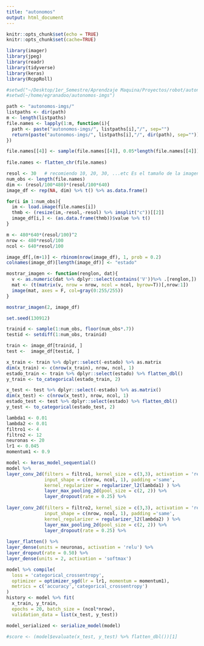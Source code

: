 ```yaml
---
title: "autonomos"
output: html_document
---
```


```r
knitr::opts_chunk$set(echo = TRUE)
knitr::opts_chunk$set(cache=TRUE)
```

```r
library(imager)
library(jpeg)
library(readr)
library(tidyverse)
library(keras)
library(RcppRoll)
```

```r
#setwd("~/Desktop/1er_Semestre/Aprendzaje Maquina/Proyectos/robot/autonomos-imgs/") #Asegurate de estar parado aqui, corre esto en consola.
#setwd(~/home/egranadoo/autonomos-imgs")

path <- "autonomos-imgs/"
listpaths <- dir(path)
m <- length(listpaths)
file.names <- lapply(1:m, function(i){ 
  path <- paste("autonomos-imgs/", listpaths[i],"/", sep="")
  return(paste("autonomos-imgs/", listpaths[i],"/", dir(path), sep=""))
})

file.names[[4]] <- sample(file.names[[4]], 0.05*length(file.names[[4]]))
                          
file.names <- flatten_chr(file.names)
```

```r
resol <- 30   # recomiendo 10, 20, 30, ...etc Es el tamaño de la imagen reducida en porcentaje. 10% de la imagen original, por ejemplo.
num_obs <- length(file.names)
dim <- (resol/100*480)*(resol/100*640)
image_df <- rep(NA, dim) %>% t() %>% as.data.frame()

for(i in 1:num_obs){
  im <- load.image(file.names[i])
  thmb <- (resize(im,-resol,-resol) %>% imsplit("c"))[[2]]
  image_df[i,] <- (as.data.frame(thmb))$value %>% t()
}
```

```r
m <- 480*640*(resol/100)^2
nrow <- 480*resol/100
ncol <- 640*resol/100

image_df[,(m+1)] <- rbinom(nrow(image_df), 1, prob = 0.2)
colnames(image_df)[length(image_df)] <- "estado" 
```

```r
mostrar_imagen <- function(renglon, dat){
  v <- as.numeric(dat %>% dplyr::select(contains('V'))%>% .[renglon,])
  mat <- (t(matrix(v, nrow = nrow, ncol = ncol, byrow=T))[,nrow:1])
  image(mat, axes = F, col=gray(0:255/255))
}
```

```r
mostrar_imagen(2, image_df)
```

```r
set.seed(130912)

trainid <- sample(1:num_obs, floor(num_obs*.7))
testid <- setdiff(1:num_obs, trainid)

train <- image_df[trainid, ]
test <-  image_df[testid, ]

x_train <- train %>% dplyr::select(-estado) %>% as.matrix
dim(x_train) <- c(nrow(x_train), nrow, ncol, 1)
estado_train <- train %>% dplyr::select(estado) %>% flatten_dbl()
y_train <- to_categorical(estado_train, 2)

x_test <- test %>% dplyr::select(-estado) %>% as.matrix()
dim(x_test) <- c(nrow(x_test), nrow, ncol, 1)
estado_test <- test %>% dplyr::select(estado) %>% flatten_dbl()
y_test <- to_categorical(estado_test, 2)
```


```r
lambda1 <- 0.01
lambda2 <- 0.01
filtro1 <- 4
filtro2 <- 12
neuronas <- 20
lr1 <- 0.045
momentum1 <- 0.9

model <- keras_model_sequential() 
model %>%
layer_conv_2d(filters = filtro1, kernel_size = c(3,3), activation = 'relu',
              input_shape = c(nrow, ncol, 1), padding ='same',
              kernel_regularizer = regularizer_l2(lambda1) ) %>%
              layer_max_pooling_2d(pool_size = c(2, 2)) %>% 
              layer_dropout(rate = 0.25) %>%
  
layer_conv_2d(filters = filtro2, kernel_size = c(3,3), activation = 'relu',
              input_shape = c(nrow, ncol, 1), padding ='same',
              kernel_regularizer = regularizer_l2(lambda2) ) %>%
              layer_max_pooling_2d(pool_size = c(2, 2)) %>% 
              layer_dropout(rate = 0.25) %>% 
  
layer_flatten() %>% 
layer_dense(units = neuronas, activation = 'relu') %>%
layer_dropout(rate = 0.50) %>%
layer_dense(units = 2, activation = 'softmax')

model %>% compile(
  loss = 'categorical_crossentropy',
  optimizer = optimizer_sgd(lr = lr1, momentum = momentum1),
  metrics = c('accuracy','categorical_crossentropy')
)
history <- model %>% fit(
  x_train, y_train,
  epochs = 20, batch_size = (ncol*nrow), 
  validation_data = list(x_test, y_test))

model_serialized <- serialize_model(model)

#score <- (model$evaluate(x_test, y_test) %>% flatten_dbl())[1]
```
